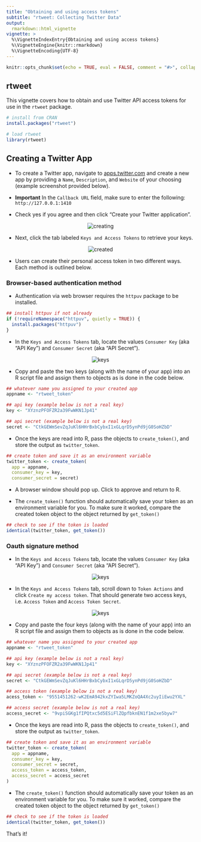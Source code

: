 ```yaml
---
title: "Obtaining and using access tokens"
subtitle: "rtweet: Collecting Twitter Data"
output:
  rmarkdown::html_vignette
vignette: >
  %\VignetteIndexEntry{Obtaining and using access tokens}
  %\VignetteEngine{knitr::rmarkdown}
  %\VignetteEncoding{UTF-8}
---
```


```r
knitr::opts_chunk$set(echo = TRUE, eval = FALSE, comment = "#>", collapse = TRUE)
```

## rtweet

This vignette covers how to obtain and use Twitter API access tokens
for use in the `rtweet` package.

```r
# install from CRAN
install.packages("rtweet")

# load rtweet
library(rtweet)
```

## Creating a Twitter App

- To create a Twitter app, navigate to [apps.twitter.com](https://apps.twitter.com/) and create a new app by providing a `Name`, `Description`, and `Website` of your choosing (example screenshot provided below).

- **Important** In the `Callback URL` field, make sure to enter the following: `http://127.0.0.1:1410`

- Check yes if you agree and then click "Create your Twitter application".

<p align="center">
<img src="files/creating.png" alt="creating">
</p>

- Next, click the tab labeled `Keys and Access Tokens` to retrieve your keys.

<p align="center">
<img src="files/created.png" alt="created">
</p>

- Users can create their personal access token in two different ways. Each method is outlined below.

### Browser-based authentication method

- Authentication via web browser requires the `httpuv` package to be installed.

```r
## install httpuv if not already
if (!requireNamespace("httpuv", quietly = TRUE)) {
  install.packages("httpuv")
}
```

- In the `Keys and Access Tokens` tab, locate the values `Consumer Key` (aka "API Key") and `Consumer Secret` (aka "API Secret").

<p align="center">
<img src="files/keys.png" alt="keys">
</p>

- Copy and paste the two keys (along with the name of your app) into an R script file and assign them to objects as is done in the code below.

```r
## whatever name you assigned to your created app
appname <- "rtweet_token"

## api key (example below is not a real key)
key <- "XYznzPFOFZR2a39FwWKN1Jp41"

## api secret (example below is not a real key)
secret <- "CtkGEWmSevZqJuKl6HHrBxbCybxI1xGLqrD5ynPd9jG0SoHZbD"
```

- Once the keys are read into R, pass the objects to `create_token()`, and store the output as `twitter_token`.

```r
## create token and save it as an environment variable
twitter_token <- create_token(
  app = appname,
  consumer_key = key,
  consumer_secret = secret)
```

- A browser window should pop up. Click to approve and return to R.

- The `create_token()` function should automatically save your token as an environment variable for you. To make sure it worked, compare the created token object to the object returned by `get_token()`

```r
## check to see if the token is loaded
identical(twitter_token, get_token())
```


### Oauth signature method

- In the `Keys and Access Tokens` tab, locate the values `Consumer Key` (aka "API Key") and `Consumer Secret` (aka "API Secret").

<p align="center">
<img src="files/keys.png" alt="keys">
</p>

- In the `Keys and Access Tokens` tab, scroll down to `Token Actions` and click `Create my access token`. That should generate two access keys, i.e. `Access Token` and `Access Token Secret`.

<p align="center">
<img src="files/accesskeys.png" alt="keys">
</p>

- Copy and paste the four keys (along with the name of your app) into an R script file and assign them to objects as is done in the code below.

```r
## whatever name you assigned to your created app
appname <- "rtweet_token"

## api key (example below is not a real key)
key <- "XYznzPFOFZR2a39FwWKN1Jp41"

## api secret (example below is not a real key)
secret <- "CtkGEWmSevZqJuKl6HHrBxbCybxI1xGLqrD5ynPd9jG0SoHZbD"

## access token (example below is not a real key)
acess_token <- "9551451262-wK2EmA942kxZYIwa5LMKZoQA4Xc2uyIiEwu2YXL"

## access secret (example below is not a real key)
access_secret <- "9vpiSGKg1fIPQtxc5d5ESiFlZQpfbknEN1f1m2xe5byw7"
```

- Once the keys are read into R, pass the objects to `create_token()`, and store the output as `twitter_token`.

```r
## create token and save it as an environment variable
twitter_token <- create_token(
  app = appname,
  consumer_key = key,
  consumer_secret = secret,
  access_token = access_token,
  access_secret = access_secret
)
```

- The `create_token()` function should automatically save your token as an environment variable for you. To make sure it worked, compare the created token object to the object returned by `get_token()`

```r
## check to see if the token is loaded
identical(twitter_token, get_token())
```



That's it!
